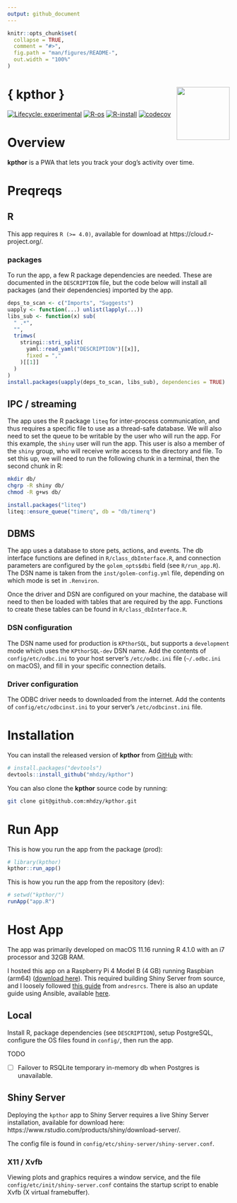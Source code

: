 ```yaml
---
output: github_document
---
```


<!-- README.md is generated from README.Rmd. Please edit that file -->

```r
knitr::opts_chunk$set(
  collapse = TRUE,
  comment = "#>",
  fig.path = "man/figures/README-",
  out.width = "100%"
)
```

# { kpthor } <img src="www/favicon.ico" align="right" width="120"/>

<!-- badges: start -->
[![Lifecycle: experimental](https://img.shields.io/badge/lifecycle-experimental-orange.svg)](https://lifecycle.r-lib.org/articles/stages.html#experimental)
[![R-os](https://github.com/mhdzy/kpthor/workflows/R-os/badge.svg)](https://github.com/mhdzy/kpthor/actions)
[![R-install](https://github.com/mhdzy/kpthor/workflows/R-install/badge.svg)](https://github.com/mhdzy/kpthor/actions)
[![codecov](https://codecov.io/gh/mhdzy/kpthor/branch/main/graph/badge.svg?token=6HK4PC05NR)](https://codecov.io/gh/mhdzy/kpthor)
<!-- badges: end -->

# Overview

**kpthor** is a PWA that lets you track your dog's activity over time.

# Preqreqs

## R
This app requires `R (>= 4.0)`, available for download at https://cloud.r-project.org/. 

### packages
To run the app, a few R package dependencies are needed. These are documented in the `DESCRIPTION` file, but the code below will install all packages (and their dependencies) imported by the app. 

``` r
deps_to_scan <- c("Imports", "Suggests")
uapply <- function(...) unlist(lapply(...))
libs_sub <- function(x) sub(
  " .*", 
  "", 
  trimws(
    stringi::stri_split(
      yaml::read_yaml("DESCRIPTION")[[x]], 
      fixed = ","
    )[[1]]
  )
)
install.packages(uapply(deps_to_scan, libs_sub), dependencies = TRUE)
```

## IPC / streaming
The app uses the R package `liteq` for inter-process communication, and thus requires a specific file to use as a thread-safe database. We will also need to set the queue to be writable by the user who will run the app. For this example, the `shiny` user will run the app. This user is also a member of the `shiny` group, who will receive write access to the directory and file. To set this up, we will need to run the following chunk in a terminal, then the second chunk in R:

``` sh
mkdir db/
chgrp -R shiny db/
chmod -R g+ws db/
```

``` r
install.packages("liteq")
liteq::ensure_queue("timerq", db = "db/timerq")
```

## DBMS
The app uses a database to store pets, actions, and events. The db interface functions are defined in `R/class_dbInterface.R`, and connection parameters are configured by the `golem_opts$dbi` field (see `R/run_app.R`). The DSN name is taken from the `inst/golem-config.yml` file, depending on which mode is set in `.Renviron`. 

Once the driver and DSN are configured on your machine, the database will need to then be loaded with tables that are required by the app. Functions to create these tables can be found in `R/class_dbInterface.R`.

### DSN configuration
The DSN name used for production is `KPthorSQL`, but supports a `development` mode which uses the `KPthorSQL-dev` DSN name. Add the contents of `config/etc/odbc.ini` to your host server's `/etc/odbc.ini` file (`~/.odbc.ini` on macOS), and fill in your specific connection details.

### Driver configuration
The ODBC driver needs to downloaded from the internet. Add the contents of `config/etc/odbcinst.ini` to your server's `/etc/odbcinst.ini` file.

# Installation

You can install the released version of **kpthor** from [GitHub](https://github.com/) with:

``` r
# install.packages("devtools")
devtools::install_github("mhdzy/kpthor")
```

You can also clone the **kpthor** source code by running:

``` zsh
git clone git@github.com:mhdzy/kpthor.git
```

# Run App

This is how you run the app from the package (prod):

```r
# library(kpthor)
kpthor::run_app()
```

This is how you run the app from the repository (dev):

```r
# setwd("kpthor/")
runApp("app.R")
```

# Host App

The app was primarily developed on macOS 11.16 running R 4.1.0 with an i7 processor and 32GB RAM. 

I hosted this app on a Raspberry Pi 4 Model B (4 GB) running Raspbian (arm64) ([download here](https://downloads.raspberrypi.org/raspios_arm64/images/raspios_arm64-2021-05-28/)). This required building Shiny Server from source, and I loosely followed [this guide](https://community.rstudio.com/t/setting-up-your-own-shiny-server-rstudio-server-on-a-raspberry-pi-3b/18982) from `andresrcs`. There is also an update guide using Ansible, available [here](https://andresrcs.rbind.io/2021/01/13/raspberry_pi_server/).

## Local

Install R, package dependencies (see `DESCRIPTION`), setup PostgreSQL, configure the OS files found in `config/`, then run the app.

TODO

- [ ] Failover to RSQLite temporary in-memory db when Postgres is unavailable.

## Shiny Server
Deploying the `kpthor` app to Shiny Server requires a live Shiny Server installation, available for download here: https://www.rstudio.com/products/shiny/download-server/. 

The config file is found in `config/etc/shiny-server/shiny-server.conf`. 

### X11 / Xvfb
Viewing plots and graphics requires a window service, and the file `config/etc/init/shiny-server.conf` contains the startup script to enable Xvfb (X virtual framebuffer). 

